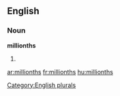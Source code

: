 
==English==

===Noun===
'''millionths'''

# {{plural of|[[millionth]]}}

[[Category:English plurals]]

[[ar:millionths]]
[[fr:millionths]]
[[hu:millionths]]